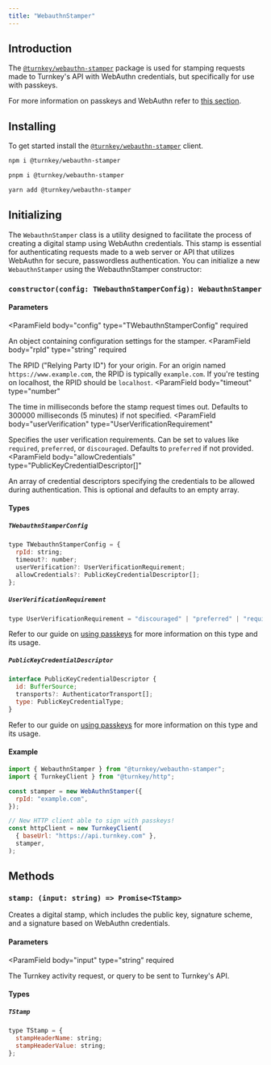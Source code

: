 ```yaml
---
title: "WebauthnStamper"
---
```


## Introduction

The [`@turnkey/webauthn-stamper`](https://www.npmjs.com/package/@turnkey/webauthn-stamper) package is used for stamping requests made to Turnkey's API with WebAuthn credentials, but specifically for use with passkeys.

For more information on passkeys and WebAuthn refer to [this section](/authentication/passkeys/introduction).

## Installing

To get started install the [`@turnkey/webauthn-stamper`](https://www.npmjs.com/package/@turnkey/webauthn-stamper) client.

<CodeGroup>

```bash npm
npm i @turnkey/webauthn-stamper
```

```bash pnpm
pnpm i @turnkey/webauthn-stamper
```

```bash yarn
yarn add @turnkey/webauthn-stamper
```
</CodeGroup>

## Initializing

The `WebauthnStamper` class is a utility designed to facilitate the process of creating a digital stamp using WebAuthn credentials. This stamp is essential for authenticating requests made to a web server or API that utilizes WebAuthn for secure, passwordless authentication. You can initialize a new `WebauthnStamper` using the WebauthnStamper constructor:

### `constructor(config: TWebauthnStamperConfig): WebauthnStamper`

#### Parameters

<ParamField
  body="config"
  type="TWebauthnStamperConfig"
  required
>

An object containing configuration settings for the stamper.
</ParamField>
<ParamField
  body="rpId"
  type="string"
  required
>

The RPID ("Relying Party ID") for your origin. For an origin named `https://www.example.com`, the RPID is typically `example.com`. If you're testing on localhost, the RPID should be `localhost`.
</ParamField>
<ParamField
  body="timeout"
  type="number"
>

The time in milliseconds before the stamp request times out. Defaults to 300000 milliseconds (5 minutes) if not specified.
</ParamField>
<ParamField
  body="userVerification"
  type="UserVerificationRequirement"
>

Specifies the user verification requirements. Can be set to values like `required`, `preferred`, or `discouraged`. Defaults to `preferred` if not provided.
</ParamField>
<ParamField
  body="allowCredentials"
  type="PublicKeyCredentialDescriptor[]"
>

An array of credential descriptors specifying the credentials to be allowed during authentication. This is optional and defaults to an empty array.
</ParamField>

#### Types

##### `TWebauthnStamperConfig`

```js
type TWebauthnStamperConfig = {
  rpId: string;
  timeout?: number;
  userVerification?: UserVerificationRequirement;
  allowCredentials?: PublicKeyCredentialDescriptor[];
};
```

##### `UserVerificationRequirement`

```js
type UserVerificationRequirement = "discouraged" | "preferred" | "required";
```

Refer to our guide on [using passkeys](/authentication/passkeys/options#userverification) for more information on this type and its usage.

##### `PublicKeyCredentialDescriptor`

```js
interface PublicKeyCredentialDescriptor {
  id: BufferSource;
  transports?: AuthenticatorTransport[];
  type: PublicKeyCredentialType;
}
```

Refer to our guide on [using passkeys](/authentication/passkeys/options#allowcredentials) for more information on this type and its usage.

#### Example

```js
import { WebauthnStamper } from "@turnkey/webauthn-stamper";
import { TurnkeyClient } from "@turnkey/http";

const stamper = new WebAuthnStamper({
  rpId: "example.com",
});

// New HTTP client able to sign with passkeys!
const httpClient = new TurnkeyClient(
  { baseUrl: "https://api.turnkey.com" },
  stamper,
);
```

## Methods

### `stamp: (input: string) => Promise<TStamp>`

Creates a digital stamp, which includes the public key, signature scheme, and a signature based on WebAuthn credentials.

#### Parameters

<ParamField
  body="input"
  type="string"
  required
>

The Turnkey activity request, or query to be sent to Turnkey's API.
</ParamField>

#### Types

##### `TStamp`

```js
type TStamp = {
  stampHeaderName: string;
  stampHeaderValue: string;
};
```
